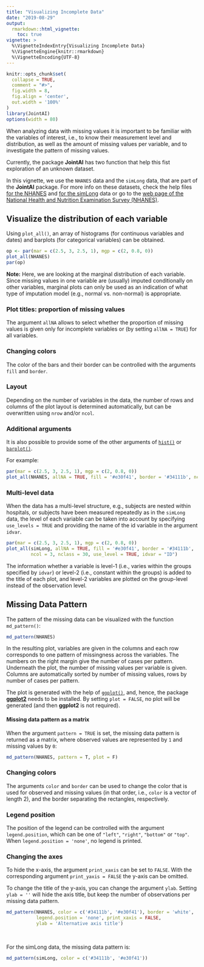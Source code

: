 ```yaml
---
title: "Visualizing Incomplete Data"
date: "2019-08-29"
output:
  rmarkdown::html_vignette:
    toc: true
vignette: >
  %\VignetteIndexEntry{Visualizing Incomplete Data}
  %\VignetteEngine{knitr::rmarkdown}
  %\VignetteEncoding{UTF-8}
---
```


```r
knitr::opts_chunk$set(
  collapse = TRUE,
  comment = "#>",
  fig.width = 8,
  fig.align = 'center',
  out.width = '100%'
)
library(JointAI)
options(width = 80)
```


When analyzing data with missing values it is important to be familiar
with the variables of interest, i.e., to know their measurement level and
distribution, as well as the amount of missing values per variable, and to
investigate the pattern of missing values.

Currently, the package **JointAI** has two function that help this fist
exploration of an unknown dataset.

In this vignette, we use the `NHANES` data and the `simLong` data, that are part of
the **JointAI** package.
For more info on these datasets, check the help files
[for the NHANES](https://nerler.github.io/JointAI/reference/NHANES.html) and
[for the simLong](https://nerler.github.io/JointAI/reference/simLong.html) data or
go to the [web page of the National Health and Nutrition Examination Survey (NHANES)](https://www.cdc.gov/nchs/nhanes/index.htm).


## Visualize the distribution of each variable
Using `plot_all()`, an array of histograms (for continuous variables and dates)
and barplots (for categorical variables) can be obtained.

```r
op <- par(mar = c(2.5, 3, 2.5, 1), mgp = c(2, 0.8, 0))
plot_all(NHANES)
par(op)
```

**Note:** Here, we are looking at the marginal distribution of each variable.
Since missing values in one variable are (usually) imputed conditionally on 
other variables, marginal plots can only be used as an indication of what 
type of imputation model (e.g., normal vs. non-normal) is appropriate.


### Plot titles: proportion of missing values
The argument `allNA` allows to select whether the proportion of missing values
is given only for incomplete variables or (by setting `allNA = TRUE`) for all
variables.

### Changing colors
The color of the bars and their border can be controlled with the arguments
`fill` and `border`.

### Layout
Depending on the number of variables in the data, the
number of rows and columns of the plot layout is determined automatically, 
but can be overwritten using `nrow` and/or `ncol`.

### Additional arguments
It is also possible to provide some of the other arguments of [`hist()`](https://stat.ethz.ch/R-manual/R-devel/library/graphics/html/hist.html)
or [`barplot()`](https://stat.ethz.ch/R-manual/R-devel/library/graphics/html/barplot.html).

For example:
```r
par(mar = c(2.5, 3, 2.5, 1), mgp = c(2, 0.8, 0))
plot_all(NHANES, allNA = TRUE, fill = '#e30f41', border = '#34111b', ncol = 3, nclass = 30)
```


### Multi-level data
When the data has a multi-level structure, e.g., subjects are nested within
hospitals, or subjects have been measured repeatedly as in the `simLong` data,
the level of each variable can be taken into account by specifying
`use_levels = TRUE` and providing the name of the id variable in the argument
`idvar`.


```r
par(mar = c(2.5, 3, 2.5, 1), mgp = c(2, 0.8, 0))
plot_all(simLong, allNA = TRUE, fill = '#e30f41', border = '#34111b',
         ncol = 3, nclass = 30, use_level = TRUE, idvar = "ID")
```
The information whether a variable is level-1 (i.e., varies within the groups
specified by `idvar`) or level-2 (i.e., constant within the groups) is added to
the title of each plot, and level-2 variables are plotted on the group-level
instead of the observation level.

## Missing Data Pattern
The pattern of the missing data can be visualized with the function `md_pattern()`:
```r
md_pattern(NHANES)
```

In the resulting plot, variables are given in the columns and each row corresponds
to one pattern of missingness across the variables.
The numbers on the right margin give the number of cases per pattern. Underneath
the plot, the number of missing values per variable is given.
Columns are automatically sorted by number of missing values, rows by number of
cases per pattern.

The plot is generated with the help of [`ggplot()`](https://ggplot2.tidyverse.org/),
and, hence,  the package [**ggplot2**](https://CRAN.R-project.org/package=ggplot2)
needs to be installed. By setting `plot = FALSE`, no plot will be generated (and
then **ggplot2** is not required).

#### Missing data pattern as a matrix
When the argument `pattern = TRUE` is set, the missing data pattern is returned 
as a matrix, where observed values are represented by `1` and missing values
by `0`:
```r
md_pattern(NHANES, pattern = T, plot = F)
```


### Changing colors
The arguments `color` and `border` can be used to change the color that is
used for observed and missing values (in that order, i.e., `color` is a vector
of length 2), and the border separating the rectangles, respectively. 

### Legend position
The position of the legend can be controlled with the argument `legend.position`,
which can be one of `"left"`, `"right"`, `"bottom"` or `"top"`. 
When `legend.position = 'none'`, no legend is printed.

### Changing the axes
To hide the x-axis, the argument `print_xaxis` can be set to `FALSE`.
With the corresponding argument `print_yaxis = FALSE` the y-axis can be omitted.

To change the title of the y-axis, you can change the argument `ylab`. Setting
`ylab = ''` will hide the axis title, but keep the number of observations per
missing data pattern.

```r
md_pattern(NHANES, color = c('#34111b', '#e30f41'), border = 'white',
           legend.position = 'none', print_xaxis = FALSE, 
           ylab = 'Alternative axis title')
```

<br>

For the simLong data, the missing data pattern is:
```r
md_pattern(simLong, color = c('#34111b', '#e30f41'))
```
